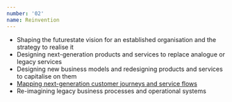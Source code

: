 ```yaml
---
number: '02'
name: Reinvention
---
```


- Shaping the futurestate vision for an established organisation and the strategy to realise it
- Designing next-generation products and services to replace analogue or legacy services
- Designing new business models and redesigning products and services to capitalise on them
- [Mapping next-generation customer journeys and service flows](/experience-mapping)
- Re-imagining legacy business processes and operational systems